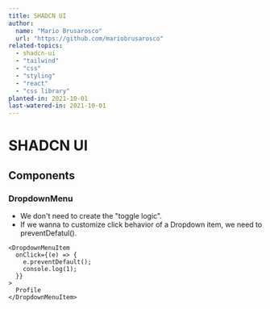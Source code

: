 ```yaml
---
title: SHADCN UI
author:
  name: "Mario Brusarosco"
  url: "https://github.com/mariobrusarosco"
related-topics:
  - shadcn-ui
  - "tailwind"
  - "css"
  - "styling"
  - "react"
  - "css library"
planted-in: 2021-10-01
last-watered-in: 2021-10-01
---
```


# SHADCN UI

## Components

### DropdownMenu

- We don't need to create the "toggle logic".
- If we wanna to customize click behavior of a Dropdown item, we need to preventDefatul().

```tsx
<DropdownMenuItem
  onClick={(e) => {
    e.preventDefault();
    console.log(1);
  }}
>
  Profile
</DropdownMenuItem>
```
